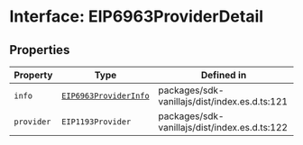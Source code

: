 # Interface: EIP6963ProviderDetail

## Properties

| Property   | Type                                                               | Defined in                                    |
| ---------- | ------------------------------------------------------------------ | --------------------------------------------- |
| `info`     | [`EIP6963ProviderInfo`](/react/api/interfaces/EIP6963ProviderInfo) | packages/sdk-vanillajs/dist/index.es.d.ts:121 |
| `provider` | `EIP1193Provider`                                                  | packages/sdk-vanillajs/dist/index.es.d.ts:122 |
